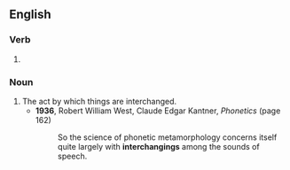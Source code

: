 ==English==

===Verb===
{{head|en|verb form}}

# {{present participle of|interchange|lang=en|nocat=1}}

===Noun===
{{en-noun}}

# The act by which things are interchanged.
#* '''1936''', Robert William West, ‎Claude Edgar Kantner, ''Phonetics'' (page 162)
#*: So the science of phonetic metamorphology concerns itself quite largely with '''interchangings''' among the sounds of speech.